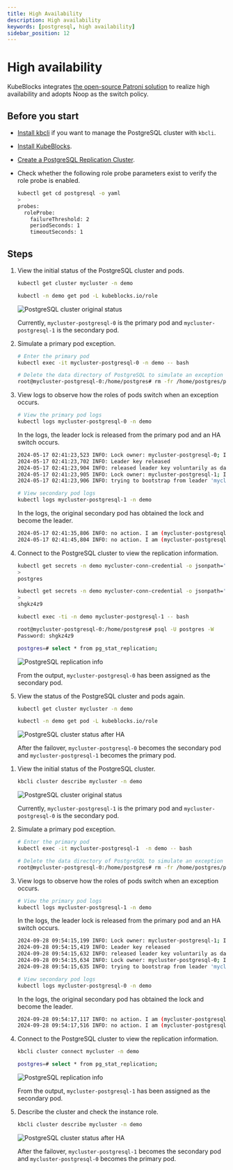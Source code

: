```yaml
---
title: High Availability
description: High availability
keywords: [postgresql, high availability]
sidebar_position: 12
---
```



# High availability

KubeBlocks integrates [the open-source Patroni solution](https://patroni.readthedocs.io/en/latest/) to realize high availability and adopts Noop as the switch policy.

## Before you start

* [Install kbcli](./../../installation/install-kbcli.md) if you want to manage the PostgreSQL cluster with `kbcli`.
* [Install KubeBlocks](./../../installation/install-kubeblocks.md).
* [Create a PostgreSQL Replication Cluster](./../cluster-management/create-and-connect-a-postgresql-cluster.md#create-a-postgresql-cluster).
* Check whether the following role probe parameters exist to verify the role probe is enabled.

    ```bash
    kubectl get cd postgresql -o yaml
    >
    probes:
      roleProbe:
        failureThreshold: 2
        periodSeconds: 1
        timeoutSeconds: 1
    ```

## Steps

<Tabs>

<TabItem value="kubectl" label="kubectl" default>

1. View the initial status of the PostgreSQL cluster and pods.

   ```bash
   kubectl get cluster mycluster -n demo

   kubectl -n demo get pod -L kubeblocks.io/role
   ```

   ![PostgreSQL cluster original status](/img/docs/en/api-ha-pg-original-status.png)

   Currently, `mycluster-postgresql-0` is the primary pod and `mycluster-postgresql-1` is the secondary pod.

2. Simulate a primary pod exception.

   ```bash
   # Enter the primary pod
   kubectl exec -it mycluster-postgresql-0 -n demo -- bash

   # Delete the data directory of PostgreSQL to simulate an exception
   root@mycluster-postgresql-0:/home/postgres# rm -fr /home/postgres/pgdata/pgroot/data
   ```

3. View logs to observe how the roles of pods switch  when an exception occurs.

   ```bash
   # View the primary pod logs
   kubectl logs mycluster-postgresql-0 -n demo
   ```

   In the logs, the leader lock is released from the primary pod and an HA switch occurs.

   ```bash
   2024-05-17 02:41:23,523 INFO: Lock owner: mycluster-postgresql-0; I am mycluster-postgresql-0
   2024-05-17 02:41:23,702 INFO: Leader key released
   2024-05-17 02:41:23,904 INFO: released leader key voluntarily as data dir empty and currently leader
   2024-05-17 02:41:23,905 INFO: Lock owner: mycluster-postgresql-1; I am mycluster-postgresql-0
   2024-05-17 02:41:23,906 INFO: trying to bootstrap from leader 'mycluster-postgresql-1'
   ```

   ```bash
   # View secondary pod logs
   kubectl logs mycluster-postgresql-1 -n demo
   ```

   In the logs, the original secondary pod has obtained the lock and become the leader.

   ```bash
   2024-05-17 02:41:35,806 INFO: no action. I am (mycluster-postgresql-1), the leader with the lock
   2024-05-17 02:41:45,804 INFO: no action. I am (mycluster-postgresql-1), the leader with the lock
   ```

4. Connect to the PostgreSQL cluster to view the replication information.

   ```bash
   kubectl get secrets -n demo mycluster-conn-credential -o jsonpath='{.data.username}' | base64 -d
   >
   postgres

   kubectl get secrets -n demo mycluster-conn-credential -o jsonpath='{.data.password}' | base64 -d
   >
   shgkz4z9

   kubectl exec -ti -n demo mycluster-postgresql-1 -- bash

   root@mycluster-postgresql-0:/home/postgres# psql -U postgres -W
   Password: shgkz4z9
   ```

   ```bash
   postgres=# select * from pg_stat_replication;
   ```

   ![PostgreSQL replication info](/img/docs/en/api-ha-pg-replication-info.png)

   From the output, `mycluster-postgresql-0` has been assigned as the secondary pod.

5. View the status of the PostgreSQL cluster and pods again.

   ```bash
   kubectl get cluster mycluster -n demo

   kubectl -n demo get pod -L kubeblocks.io/role
   ```

   ![PostgreSQL cluster status after HA](/img/docs/en/api-ha-pg-after.png)

   After the failover, `mycluster-postgresql-0` becomes the secondary pod and `mycluster-postgresql-1` becomes the primary pod.

</TabItem>

<TabItem value="kbcli" label="kbcli">

1. View the initial status of the PostgreSQL cluster.

   ```bash
   kbcli cluster describe mycluster -n demo
   ```

   ![PostgreSQL cluster original status](/img/docs/en/pgsql-ha-before.png)

   Currently, `mycluster-postgresql-1` is the primary pod and `mycluster-postgresql-0` is the secondary pod.

2. Simulate a primary pod exception.

   ```bash
   # Enter the primary pod
   kubectl exec -it mycluster-postgresql-1  -n demo -- bash

   # Delete the data directory of PostgreSQL to simulate an exception
   root@mycluster-postgresql-0:/home/postgres# rm -fr /home/postgres/pgdata/pgroot/data
   ```

3. View logs to observe how the roles of pods switch when an exception occurs.

   ```bash
   # View the primary pod logs
   kubectl logs mycluster-postgresql-1 -n demo
   ```

   In the logs, the leader lock is released from the primary pod and an HA switch occurs.

   ```bash
   2024-09-28 09:54:15,199 INFO: Lock owner: mycluster-postgresql-1; I am mycluster-postgresql-1
   2024-09-28 09:54:15,419 INFO: Leader key released
   2024-09-28 09:54:15,632 INFO: released leader key voluntarily as data dir empty and currently leader
   2024-09-28 09:54:15,634 INFO: Lock owner: mycluster-postgresql-0; I am mycluster-postgresql-1
   2024-09-28 09:54:15,635 INFO: trying to bootstrap from leader 'mycluster-postgresql-0'
   ```

   ```bash
   # View secondary pod logs
   kubectl logs mycluster-postgresql-0 -n demo
   ```

   In the logs, the original secondary pod has obtained the lock and become the leader.

   ```bash
   2024-09-28 09:54:17,117 INFO: no action. I am (mycluster-postgresql-0), the leader with the lock
   2024-09-28 09:54:17,516 INFO: no action. I am (mycluster-postgresql-0), the leader with the lock

   ```

4. Connect to the PostgreSQL cluster to view the replication information.

   ```bash
   kbcli cluster connect mycluster -n demo
   ```

   ```bash
   postgres=# select * from pg_stat_replication;
   ```

   ![PostgreSQL replication info](/img/docs/en/pgsql-ha-pg_stat_replication.png)

   From the output, `mycluster-postgresql-1` has been assigned as the secondary pod.

5. Describe the cluster and check the instance role.

   ```bash
   kbcli cluster describe mycluster -n demo
   ```

   ![PostgreSQL cluster status after HA](/img/docs/en/pgsql-ha-after.png)

   After the failover, `mycluster-postgresql-1` becomes the secondary pod and `mycluster-postgresql-0` becomes the primary pod.

</TabItem>

</Tabs>
